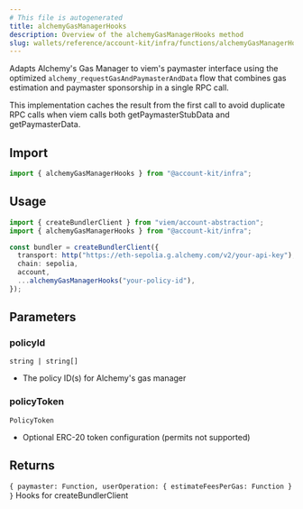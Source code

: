 ```yaml
---
# This file is autogenerated
title: alchemyGasManagerHooks
description: Overview of the alchemyGasManagerHooks method
slug: wallets/reference/account-kit/infra/functions/alchemyGasManagerHooks
---
```


Adapts Alchemy's Gas Manager to viem's paymaster interface using the optimized
`alchemy_requestGasAndPaymasterAndData` flow that combines gas estimation and
paymaster sponsorship in a single RPC call.

This implementation caches the result from the first call to avoid duplicate RPC calls
when viem calls both getPaymasterStubData and getPaymasterData.

## Import

```ts
import { alchemyGasManagerHooks } from "@account-kit/infra";
```

## Usage

```ts
import { createBundlerClient } from "viem/account-abstraction";
import { alchemyGasManagerHooks } from "@account-kit/infra";

const bundler = createBundlerClient({
  transport: http("https://eth-sepolia.g.alchemy.com/v2/your-api-key"),
  chain: sepolia,
  account,
  ...alchemyGasManagerHooks("your-policy-id"),
});
```

## Parameters

### policyId

`string | string[]`

- The policy ID(s) for Alchemy's gas manager

### policyToken

`PolicyToken`

- Optional ERC-20 token configuration (permits not supported)

## Returns

`{ paymaster: Function, userOperation: { estimateFeesPerGas: Function } }`
Hooks for createBundlerClient
